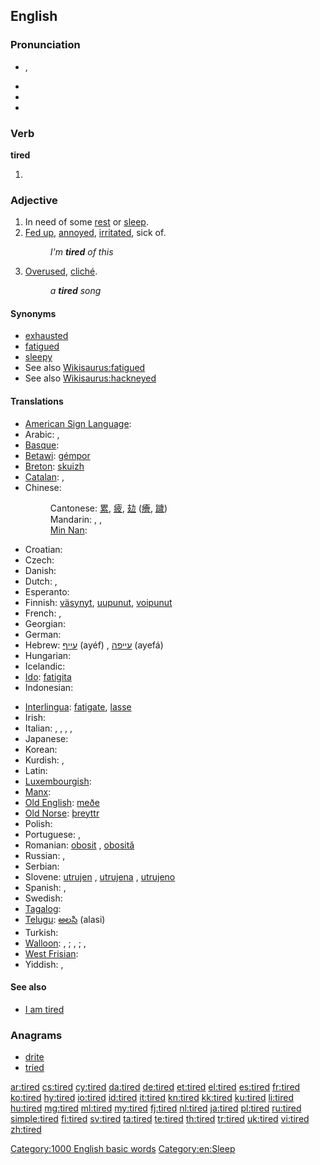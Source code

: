 ==English==
{{wikipedia|dab=tired}}
===Pronunciation===
* {{a|UK}} {{IPA|/taɪə(ɹ)d/}}, {{SAMPA|/taI@(r)d/}}
* {{audio|En-uk-tired.ogg|Audio (UK)}}
* {{rhymes|aɪə(r)d}}
* {{audio|en-us-tired.ogg|Audio (US)}}

===Verb===
'''tired'''

# {{past of|tire}}

===Adjective===
{{en-adj}}

# In need of some [[rest]] or [[sleep]].
# [[fed up|Fed up]], [[annoyed]], [[irritated]], sick of.
#: ''I'm '''tired''' of this''
# [[overused|Overused]], [[cliché]].
#: ''a '''tired''' song''

====Synonyms====
* [[exhausted]]
* [[fatigued]]
* [[sleepy]]
* See also [[Wikisaurus:fatigued]]
* See also [[Wikisaurus:hackneyed]]

====Translations====
{{trans-top|in need of rest or sleep}}
* [[American Sign Language]]: {{tø|ase|BentB@IpsiChest-PalmBack-BentB@IpsiChest-PalmBack BentB@IpsiChest-PalmUp-BentB@IpsiChest-PalmUp}}
* Arabic: {{t-|ar|متعب|tr=mút3ab}}, {{t-|ar|تعبان|tr=ta3baan}}
* [[Basque]]: {{t|eu|nekatuta}}
* [[Betawi]]: [[gémpor]]
* [[Breton]]: [[skuizh]]
* [[Catalan]]: {{t|ca|cansat|m}}, {{t-|ca|cansada|f}}
* Chinese:
*: Cantonese: [[累]], [[疲]], [[攰]] ([[癐]], [[䠩]])
*: Mandarin: {{t-|cmn|累|tr=lèi|sc=Hani}}, {{t-|cmn|疲|tr=pí|sc=Hani}}, {{t|zh|疲倦|tr=píjuàn|sc=Hani}}
*: [[Min Nan]]: {{tø|nan|忝|tr=thiám|sc=Hans}}
* Croatian: {{t-|hr|umoran|alt=ȕmōran}}
* Czech: {{t+|cs|unavený|m}}
* Danish: {{t+|da|træt}}
* Dutch: {{t+|nl|moe}}, {{t+|nl|vermoeid}}
* Esperanto: {{t+|eo|laca|xs=Esperanto}}
* Finnish: [[väsynyt]], [[uupunut]], [[voipunut]]
* French: {{t+|fr|fatigué|m}}, {{t+|fr|fatiguée|f}}
* Georgian: {{t|ka|დაღლილი|sc=Geor}}
* German: {{t+|de|müde}}
* Hebrew: [[עייף]] (ayéf) {{m}}, [[עייפה]] (ayefá) {{f}}
* Hungarian: {{t+|hu|fáradt}}
* Icelandic: {{t+|is|þreyttur}}
* [[Ido]]: [[fatigita]]
* Indonesian: {{t+|id|lelah|xs=Indonesian}}
{{trans-mid}}
* [[Interlingua]]: [[fatigate]], [[lasse]]
* Irish: {{t-|ga|tuirseach|xs=Irish}}
* Italian: {{t+|it|stanco}}, {{t|it|esausto}}, {{t|it|fatto}}, {{t|it|distrutto}}, {{t|it|affaticato}}
* Japanese: {{t+|ja|疲れる|alt=疲れた|tr=つかれた, tsukareta}}
* Korean: {{t+|ko|피곤하다|alt=피곤한|tr=pigonhan}}
* Kurdish: {{ku-Arab|[[هیلاک]]}}, {{ku-Arab|[[ماندو]]}}
* Latin: {{t-|la|fessus|m}}
* [[Luxembourgish]]: {{t|lb|midd}}
* [[Manx]]: {{t|gv|skee}}
* [[Old English]]: [[meðe]]
* [[Old Norse]]: [[þreyttr]]
* Polish: {{t+|pl|zmęczony|m}}
* Portuguese: {{t+|pt|cansado|m}}, {{t+|pt|cansada|f}}
* Romanian: [[obosit]] {{m}}, [[obosită]] {{f}}
* Russian: {{t+|ru|усталый|tr=ustályj}}, {{t|ru|уставший|tr=ustávšij}}
* Serbian: {{t|sr|umorna|sc=Cyrl}}
* Slovene: [[utrujen]] {{m}}, [[utrujena]] {{f}}, [[utrujeno]] {{n}}
* Spanish: {{t+|es|cansado}}, {{t|es|fatigado}}
* Swedish: {{t+|sv|trött}}
* [[Tagalog]]: {{t-|tl|pagod|xs=Tagalog}}
* [[Telugu]]: [[అలసి]] (alasi)
* Turkish: {{t+|tr|yorgun}}
* [[Walloon]]: {{t|wa|nåjhi|m}}, {{t|wa|nåjheye|f}}; {{t|wa|scran|m}}, {{t|wa|scranse|f}}; {{t|wa|hode|m|f}}, {{t|wa|hodé|m}} {{t|wa|hodêye|f}}
* [[West Frisian]]: {{t-|fy|wurch|xs=West Frisian}}
* Yiddish: {{t|yi|מיד|m|tr=mid|sc=Hebr}}, {{t|yi|מידע|f|tr=mide|sc=Hebr}}
{{trans-bottom}}

{{trans-see|[[fed up#Translations|fed up]]}}

{{trans-see|overused}}

====See also====
* [[I am tired]]

===Anagrams===
* [[drite#English|drite]]
* [[tried#English|tried]]

[[Category:1000 English basic words]]
[[Category:en:Sleep]]

[[ar:tired]]
[[cs:tired]]
[[cy:tired]]
[[da:tired]]
[[de:tired]]
[[et:tired]]
[[el:tired]]
[[es:tired]]
[[fr:tired]]
[[ko:tired]]
[[hy:tired]]
[[io:tired]]
[[id:tired]]
[[it:tired]]
[[kn:tired]]
[[kk:tired]]
[[ku:tired]]
[[li:tired]]
[[hu:tired]]
[[mg:tired]]
[[ml:tired]]
[[my:tired]]
[[fj:tired]]
[[nl:tired]]
[[ja:tired]]
[[pl:tired]]
[[ru:tired]]
[[simple:tired]]
[[fi:tired]]
[[sv:tired]]
[[ta:tired]]
[[te:tired]]
[[th:tired]]
[[tr:tired]]
[[uk:tired]]
[[vi:tired]]
[[zh:tired]]